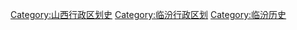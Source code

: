 [[Category:山西行政区划史|Category:山西行政区划史]]
[[Category:临汾行政区划|Category:临汾行政区划]]
[[Category:临汾历史|Category:临汾历史]]